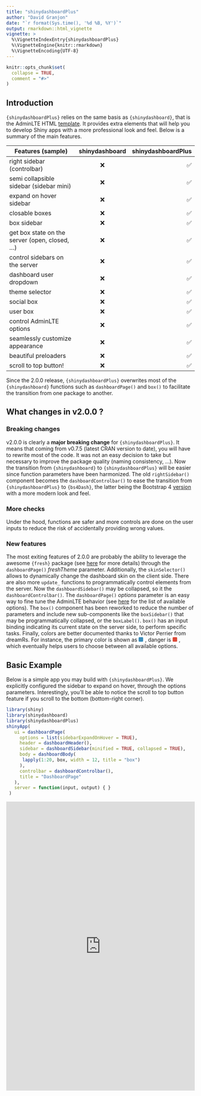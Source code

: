 ```yaml
---
title: "shinydashboardPlus"
author: "David Granjon"
date: "`r format(Sys.time(), '%d %B, %Y')`"
output: rmarkdown::html_vignette
vignette: >
  %\VignetteIndexEntry{shinydashboardPlus}
  %\VignetteEngine{knitr::rmarkdown}
  %\VignetteEncoding{UTF-8}
---
```


```r
knitr::opts_chunk$set(
  collapse = TRUE,
  comment = "#>"
)
```

## Introduction

`{shinydashboardPlus}` relies on the same basis as `{shinydashboard}`, that is the AdminLTE HTML [template](https://adminlte.io/themes/AdminLTE/index2.html). It provides extra elements that will help you to develop Shiny apps with a more professional look and feel. Below is a summary of the main features.

|  Features (sample)  |      shinydashboard      |  shinydashboardPlus |
|----------|:-------------:|------:|
| right sidebar (controlbar) |    ❌   |  ✅ |
| semi collapsible sidebar (sidebar mini) |    ❌   |  ✅ |
| expand on hover sidebar |    ❌   |  ✅ |
| closable boxes | ❌ |   ✅|
| box sidebar | ❌ |   ✅|
| get box state on the server (open, closed, ...) | ❌ |   ✅|
| control sidebars on the server | ❌ |   ✅|
| dashboard user dropdown |    ❌   |  ✅ |
| theme selector | ❌ |   ✅|
| social box | ❌ |   ✅|
| user box | ❌ |   ✅|
| control AdminLTE options | ❌ |   ✅|
| seamlessly customize appearance | ❌ |   ✅|
| beautiful preloaders | ❌ |   ✅|
| scroll to top button! | ❌ |   ✅|


Since the 2.0.0 release, `{shinydashboardPlus}` overwrites most of the `{shinydashboard}` functions such as `dashboardPage()` and `box()` to facilitate the transition from one package to another.

## What changes in v2.0.0 ?

### Breaking changes 
v2.0.0 is clearly a __major breaking change__ for `{shinydashboardPlus}`. It means that coming
from v0.7.5 (latest CRAN version to date), you will have to rewrite most of the code.
It was not an easy decision to take but necessary to improve the package quality (naming consistency, ...). Now the transition from `{shinydashboard}` to `{shinydashboardPlus}` will be easier since function parameters have been harmonized. The old `rightSidebar()` component becomes the `dashboardControlbar()` to ease the transition from `{shinydashboardPlus}` to `{bs4Dash}`, the latter being the Bootstrap 4 [version](https://github.com/RinteRface/bs4Dash) with a more modern look and feel. 

### More checks
Under the hood, functions are safer and more controls are done on the user inputs to reduce the risk of accidentally providing wrong values. 

### New features
The most exiting features of 2.0.0 are probably the ability to leverage the awesome `{fresh}` package (see [here](https://dreamrs.github.io/fresh/articles/vars-shinydashboard.html) for more details) through the `dashboardPage()` _freshTheme_ parameter. Additionally, the `skinSelector()` allows to dynamically change the dashboard skin on the client side. There are also more `update_` functions to programmatically control elements from the server. Now the `dashboardSidebar()` may be collapsed, so it the `dashboardControlbar()`. The `dashboardPage()` _options_ parameter is an easy way to fine tune the AdminLTE behavior (see [here](https://adminlte.io/themes/AdminLTE/documentation/index.html#adminlte-options) for the
list of available options). The `box()` component has been reworked to reduce the number of parameters and include new sub-components like the `boxSidebar()` that may be programmatically collapsed, or the `boxLabel()`. `box()` has an input binding indicating its current state on the server side, to perform specific tasks. Finally, colors are better documented thanks to Victor Perrier from dreamRs. For instance, the primary color is shown as <span style='width:12px;height:12px;background:#3c8dbc;border-radius:2px;display:inline-block;margin-right:5px;'></span>, danger is <span style='width:12px;height:12px;background:#dd4b39;border-radius:2px;display:inline-block;margin-right:5px;'></span>, which eventually helps users to choose between all available options.


## Basic Example
Below is a simple app you may build with `{shinydashboardPlus}`. We explicitly configured the sidebar to expand on hover, through the options parameters. Interestingly, you'll be able to notice the scroll to top button feature if you scroll to the bottom (bottom-right corner).

```r
library(shiny)
library(shinydashboard)
library(shinydashboardPlus)
shinyApp(
   ui = dashboardPage(
     options = list(sidebarExpandOnHover = TRUE),
     header = dashboardHeader(),
     sidebar = dashboardSidebar(minified = TRUE, collapsed = TRUE),
     body = dashboardBody(
      lapply(1:20, box, width = 12, title = "box")
     ),
     controlbar = dashboardControlbar(),
     title = "DashboardPage"
   ),
   server = function(input, output) { }
 )
```


<div class="marvel-device ipad black">
<div class="camera"></div>
<div class="screen">
<iframe width="100%" src="https://dgranjon.shinyapps.io/shinydashboardPlus-scrollToTop/" allowfullscreen="" frameborder="0" scrolling="yes" height="770px"></iframe>
</div>
<div class="home"></div>
</div>